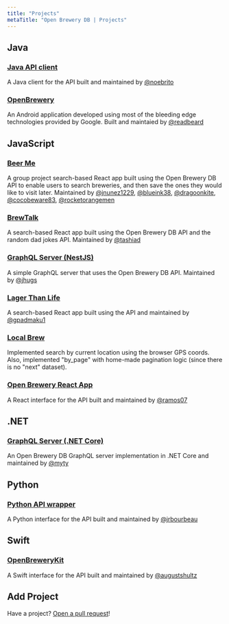 ```yaml
---
title: "Projects"
metaTitle: "Open Brewery DB | Projects"
---
```


## Java

### [Java API client](https://github.com/noebrito/openbrewerydb-java)

A Java client for the API built and maintained by [@noebrito](https://github.com/noebrito/)

### [OpenBrewery](https://github.com/readbeard/OpenBrewery)

An Android application developed using most of the bleeding edge technologies provided by Google. Built and maintaied by [@readbeard](https://github.com/readbeard)

## JavaScript

### [Beer Me](https://github.com/blueink38/beer-me)

A group project search-based React app built using the Open Brewery DB API to enable users to search breweries, and then save the ones they would like to visit later. Maintained by [@jnunez1229](https://github.com/jnunez1229), [@blueink38](https://github.com/blueink38), [@dragoonkite](https://github.com/dragoonkite), [@cocobeware83](https://github.com/cocobeware83), [@rocketorangemen](https://github.com/rocketorangemen)

### [BrewTalk](https://github.com/tashiad/brewtalk)

A search-based React app built using the Open Brewery DB API and the random dad jokes API. Maintained by [@tashiad](https://github.com/tashiad)

### [GraphQL Server (NestJS)](https://github.com/jhugs/nestjs-graphql)

A simple GraphQL server that uses the Open Brewery DB API. Maintained by [@jhugs](https://github.com/jhugs)

### [Lager Than Life](https://github.com/gpadmaku1/lager-than-life)

A search-based React app built using the API and maintained by [@gpadmaku1](https://github.com/gpadmaku1)

### [Local Brew](https://local-brew-finder.herokuapp.com)

Implemented search by current location using the browser GPS coords. Also, implemented "by_page" with home-made pagination logic (since there is no "next" dataset).

### [Open Brewery React App](https://github.com/ramos07/OpenBreweryReactApp)

A React interface for the API built and maintained by [@ramos07](https://github.com/ramos07)

## .NET

### [GraphQL Server (.NET Core)](https://github.com/myty/openbrewerydb-graphql-dotnet)

An Open Brewery DB GraphQL server implementation in .NET Core and maintained by [@myty](https://github.com/myty/)

## Python

### [Python API wrapper](https://github.com/jrbourbeau/openbrewerydb-python)

A Python interface for the API built and maintained by [@jrbourbeau](https://github.com/jrbourbeau/)

## Swift

### [OpenBreweryKit](https://github.com/augustshultz/OpenBreweryKit)

A Swift interface for the API built and maintained by [@augustshultz](https://github.com/augustshultz/)

## Add Project

Have a project? [Open a pull request](https://github.com/chrisjm/openbrewerydb-gatsby/tree/master/content/projects.mdx)!
